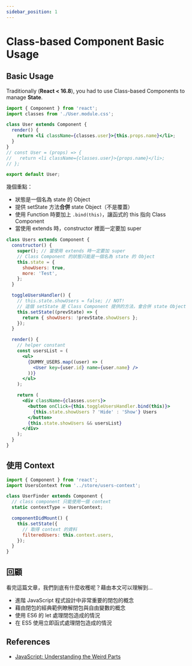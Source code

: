 ```yaml
---
sidebar_position: 1
---
```


# Class-based Component Basic Usage

## Basic Usage

Traditionally (**React < 16.8**), you had to use Class-based Components to manage **State**.

```jsx
import { Component } from 'react';
import classes from './User.module.css';

class User extends Component {
  render() {
    return <li className={classes.user}>{this.props.name}</li>;
  }
}
// const User = (props) => {
//   return <li className={classes.user}>{props.name}</li>;
// };

export default User;
```

幾個重點：

- 狀態是一個名為 state 的 Object
- 提供 setState 方法**合併** state Object（不是覆蓋）
- 使用 Function 時要加上 `.bind(this)`，讓函式的 this 指向 Class Component
- 當使用 extends 時，constructor 裡面一定要加 super

```jsx
class Users extends Component {
  constructor() {
    super(); // 當使用 extends 時一定要加 super
    // Class Component 的狀態只能是一個名為 state 的 Object
    this.state = {
      showUsers: true,
      more: 'Test',
    };
  }

  toggleUsersHandler() {
    // this.state.showUsers = false; // NOT!
    // 這個 setState 是 Class Component 提供的方法，會合併 state Object
    this.setState((prevState) => {
      return { showUsers: !prevState.showUsers };
    });
  }

  render() {
    // helper constant
    const usersList = (
      <ul>
        {DUMMY_USERS.map((user) => (
          <User key={user.id} name={user.name} />
        ))}
      </ul>
    );

    return (
      <div className={classes.users}>
        <button onClick={this.toggleUsersHandler.bind(this)}>
          {this.state.showUsers ? 'Hide' : 'Show'} Users
        </button>
        {this.state.showUsers && usersList}
      </div>
    );
  }
}
```

## 使用 Context

```jsx
import { Component } from 'react';
import UsersContext from '../store/users-context';

class UserFinder extends Component {
  // class component 只能使用一個 context
  static contextType = UsersContext;

  componentDidMount() {
    this.setState({
      // 取得 context 的資料
      filteredUsers: this.context.users,
    });
  }
}
```

## 回顧

看完這篇文章，我們到底有什麼收穫呢？藉由本文可以理解到…

- 進階 JavaScript 程式設計中非常重要的閉包的概念
- 藉由閉包的經典範例瞭解閉包與自由變數的概念
- 使用 ES6 的 let 處理閉包造成的情況
- 在 ES5 使用立即函式處理閉包造成的情況

## References

- [JavaScript: Understanding the Weird Parts](https://www.udemy.com/course/understand-javascript/)
